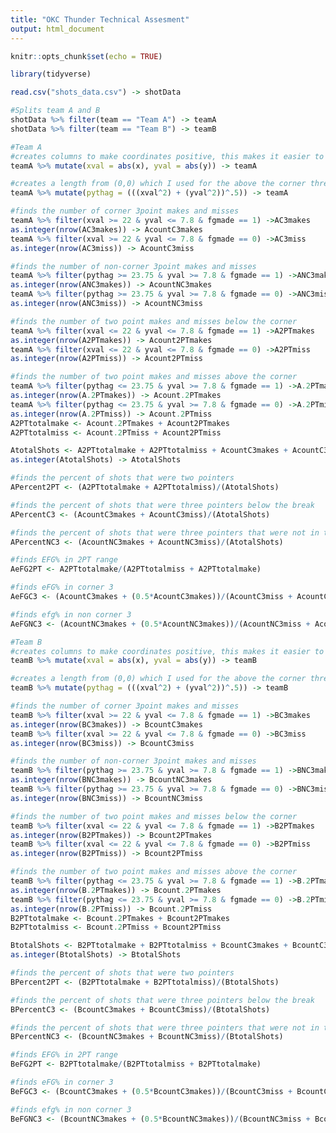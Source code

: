 ---
title: "OKC Thunder Technical Assesment"
output: html_document
---

```{r setup, include=FALSE}
knitr::opts_chunk$set(echo = TRUE)
```

```{r}
library(tidyverse)

read.csv("shots_data.csv") -> shotData
```

```{r}
#Splits team A and B
shotData %>% filter(team == "Team A") -> teamA
shotData %>% filter(team == "Team B") -> teamB
```

```{r}
#Team A
#creates columns to make coordinates positive, this makes it easier to do the inequalities
teamA %>% mutate(xval = abs(x), yval = abs(y)) -> teamA

#creates a length from (0,0) which I used for the above the corner threes
teamA %>% mutate(pythag = (((xval^2) + (yval^2))^.5)) -> teamA

#finds the number of corner 3point makes and misses
teamA %>% filter(xval >= 22 & yval <= 7.8 & fgmade == 1) ->AC3makes
as.integer(nrow(AC3makes)) -> AcountC3makes
teamA %>% filter(xval >= 22 & yval <= 7.8 & fgmade == 0) ->AC3miss
as.integer(nrow(AC3miss)) -> AcountC3miss

#finds the number of non-corner 3point makes and misses
teamA %>% filter(pythag >= 23.75 & yval >= 7.8 & fgmade == 1) ->ANC3makes
as.integer(nrow(ANC3makes)) -> AcountNC3makes
teamA %>% filter(pythag >= 23.75 & yval >= 7.8 & fgmade == 0) ->ANC3miss
as.integer(nrow(ANC3miss)) -> AcountNC3miss

#finds the number of two point makes and misses below the corner
teamA %>% filter(xval <= 22 & yval <= 7.8 & fgmade == 1) ->A2PTmakes
as.integer(nrow(A2PTmakes)) -> Acount2PTmakes
teamA %>% filter(xval <= 22 & yval <= 7.8 & fgmade == 0) ->A2PTmiss
as.integer(nrow(A2PTmiss)) -> Acount2PTmiss

#finds the number of two point makes and misses above the corner
teamA %>% filter(pythag <= 23.75 & yval >= 7.8 & fgmade == 1) ->A.2PTmakes
as.integer(nrow(A.2PTmakes)) -> Acount.2PTmakes
teamA %>% filter(pythag <= 23.75 & yval >= 7.8 & fgmade == 0) ->A.2PTmiss
as.integer(nrow(A.2PTmiss)) -> Acount.2PTmiss
A2PTtotalmake <- Acount.2PTmakes + Acount2PTmakes
A2PTtotalmiss <- Acount.2PTmiss + Acount2PTmiss

AtotalShots <- A2PTtotalmake + A2PTtotalmiss + AcountC3makes + AcountC3miss + AcountNC3makes + AcountNC3miss
as.integer(AtotalShots) -> AtotalShots

#finds the percent of shots that were two pointers
APercent2PT <- (A2PTtotalmake + A2PTtotalmiss)/(AtotalShots)

#finds the percent of shots that were three pointers below the break
APercentC3 <- (AcountC3makes + AcountC3miss)/(AtotalShots)

#finds the percent of shots that were three pointers that were not in the corner
APercentNC3 <- (AcountNC3makes + AcountNC3miss)/(AtotalShots)

#finds EFG% in 2PT range
AeFG2PT <- A2PTtotalmake/(A2PTtotalmiss + A2PTtotalmake)

#finds eFG% in corner 3
AeFGC3 <- (AcountC3makes + (0.5*AcountC3makes))/(AcountC3miss + AcountC3makes)

#finds efg% in non corner 3
AeFGNC3 <- (AcountNC3makes + (0.5*AcountNC3makes))/(AcountNC3miss + AcountNC3makes)

```

```{r}
#Team B
#creates columns to make coordinates positive, this makes it easier to do the inequalities
teamB %>% mutate(xval = abs(x), yval = abs(y)) -> teamB

#creates a length from (0,0) which I used for the above the corner threes
teamB %>% mutate(pythag = (((xval^2) + (yval^2))^.5)) -> teamB

#finds the number of corner 3point makes and misses
teamB %>% filter(xval >= 22 & yval <= 7.8 & fgmade == 1) ->BC3makes
as.integer(nrow(BC3makes)) -> BcountC3makes
teamB %>% filter(xval >= 22 & yval <= 7.8 & fgmade == 0) ->BC3miss
as.integer(nrow(BC3miss)) -> BcountC3miss

#finds the number of non-corner 3point makes and misses
teamB %>% filter(pythag >= 23.75 & yval >= 7.8 & fgmade == 1) ->BNC3makes
as.integer(nrow(BNC3makes)) -> BcountNC3makes
teamB %>% filter(pythag >= 23.75 & yval >= 7.8 & fgmade == 0) ->BNC3miss
as.integer(nrow(BNC3miss)) -> BcountNC3miss

#finds the number of two point makes and misses below the corner
teamB %>% filter(xval <= 22 & yval <= 7.8 & fgmade == 1) ->B2PTmakes
as.integer(nrow(B2PTmakes)) -> Bcount2PTmakes
teamB %>% filter(xval <= 22 & yval <= 7.8 & fgmade == 0) ->B2PTmiss
as.integer(nrow(B2PTmiss)) -> Bcount2PTmiss

#finds the number of two point makes and misses above the corner
teamB %>% filter(pythag <= 23.75 & yval >= 7.8 & fgmade == 1) ->B.2PTmakes
as.integer(nrow(B.2PTmakes)) -> Bcount.2PTmakes
teamB %>% filter(pythag <= 23.75 & yval >= 7.8 & fgmade == 0) ->B.2PTmiss
as.integer(nrow(B.2PTmiss)) -> Bcount.2PTmiss
B2PTtotalmake <- Bcount.2PTmakes + Bcount2PTmakes
B2PTtotalmiss <- Bcount.2PTmiss + Bcount2PTmiss

BtotalShots <- B2PTtotalmake + B2PTtotalmiss + BcountC3makes + BcountC3miss + BcountNC3makes + BcountNC3miss
as.integer(BtotalShots) -> BtotalShots

#finds the percent of shots that were two pointers
BPercent2PT <- (B2PTtotalmake + B2PTtotalmiss)/(BtotalShots)

#finds the percent of shots that were three pointers below the break
BPercentC3 <- (BcountC3makes + BcountC3miss)/(BtotalShots)

#finds the percent of shots that were three pointers that were not in the corner
BPercentNC3 <- (BcountNC3makes + BcountNC3miss)/(BtotalShots)

#finds EFG% in 2PT range
BeFG2PT <- B2PTtotalmake/(B2PTtotalmiss + B2PTtotalmake)

#finds eFG% in corner 3
BeFGC3 <- (BcountC3makes + (0.5*BcountC3makes))/(BcountC3miss + BcountC3makes)

#finds efg% in non corner 3
BeFGNC3 <- (BcountNC3makes + (0.5*BcountNC3makes))/(BcountNC3miss + BcountNC3makes)

```

